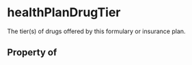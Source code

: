 # healthPlanDrugTier

The tier(s) of drugs offered by this formulary or insurance plan.

## Property of



